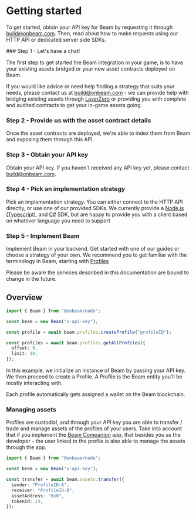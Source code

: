 
# Getting started

To get started, obtain your API key for Beam by requesting it through build@onbeam.com. Then, read about how to make requests using our HTTP API or dedicated server side SDKs.

<Steps>
### Step 1 - Let's have a chat!

The first step to get started the Beam integration in your game, is to have your existing assets bridged or your new asset contracts deployed on Beam.

If you would like advice or need help finding a strategy that suits your needs, please contact us at build@onbeam.com - we can provide help with bridging existing assets through [LayerZero](https://layerzero.network/) or providing you with complete and audited contracts to get your in-game assets going.

### Step 2 - Provide us with the asset contract details

Once the asset contracts are deployed, we're able to index them from Beam and exposing them through this API.

### Step 3 - Obtain your API key

Obtain your API key. If you haven't received any API key yet, please contact build@onbeam.com.

### Step 4 - Pick an implementation strategy

Pick an implementation strategy. You can either connect to the HTTP API directly, or use one of our provided SDKs. We currently provide a [Node.js (Typescript)](https://github.com/Merit-Circle/beam-node), and [C#](https://github.com/Merit-Circle/beam-csharp) SDK, but are happy to provide you with a client based on whatever language you need to support

### Step 5 - Implement Beam

Implement Beam in your backend. Get started with one of our guides or choose a strategy of your own. We recommend you to get familiar with the terminology in Beam, starting with [Profiles](/service/profiles)

<Callout emoji="👾">
  Please be aware the services described in this documentation are bound to
  change in the future.
</Callout>

</Steps>

## Overview

```typescript
import { Beam } from "@onbeam/node";

const beam = new Beam("x-api-key");

const profile = await beam.profiles.createProfile("profileID");

const profiles = await beam.profiles.getAllProfiles({
  offset: 0,
  limit: 10,
});
```

In this example, we initialize an instance of Beam by passing your API key. We then proceed to create a Profile. A Profile is the Beam entity you'll be mostly interacting with.

Each profile automatically gets assigned a wallet on the Beam blockchain.

### Managing assets

Profiles are custodial, and through your API key you are able to transfer / trade and manage assets of the profiles of your users. Take into account that if you implement the [Beam Companion](/service/companion) app, that besides you as the developer - the user linked to the profile is also able to manage the assets through the app.

```typescript
import { Beam } from "@onbeam/node";

const beam = new Beam("x-api-key");

const transfer = await beam.assets.transfer({
  sender: "ProfileID-A",
  receiver: "ProfileID-B",
  assetAddress: "0x0",
  tokenId: 23,
});
```
